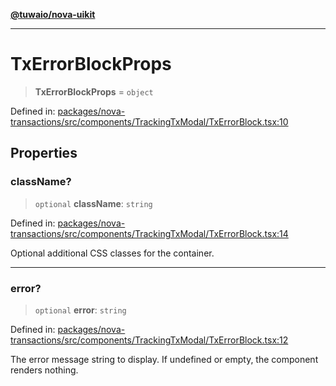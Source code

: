 [**@tuwaio/nova-uikit**](../../../README.md)

***

# TxErrorBlockProps

> **TxErrorBlockProps** = `object`

Defined in: [packages/nova-transactions/src/components/TrackingTxModal/TxErrorBlock.tsx:10](https://github.com/TuwaIO/nova-uikit/blob/3fe83b313b340e94fe267aac4ea7faa1db5af0df/packages/nova-transactions/src/components/TrackingTxModal/TxErrorBlock.tsx#L10)

## Properties

### className?

> `optional` **className**: `string`

Defined in: [packages/nova-transactions/src/components/TrackingTxModal/TxErrorBlock.tsx:14](https://github.com/TuwaIO/nova-uikit/blob/3fe83b313b340e94fe267aac4ea7faa1db5af0df/packages/nova-transactions/src/components/TrackingTxModal/TxErrorBlock.tsx#L14)

Optional additional CSS classes for the container.

***

### error?

> `optional` **error**: `string`

Defined in: [packages/nova-transactions/src/components/TrackingTxModal/TxErrorBlock.tsx:12](https://github.com/TuwaIO/nova-uikit/blob/3fe83b313b340e94fe267aac4ea7faa1db5af0df/packages/nova-transactions/src/components/TrackingTxModal/TxErrorBlock.tsx#L12)

The error message string to display. If undefined or empty, the component renders nothing.
